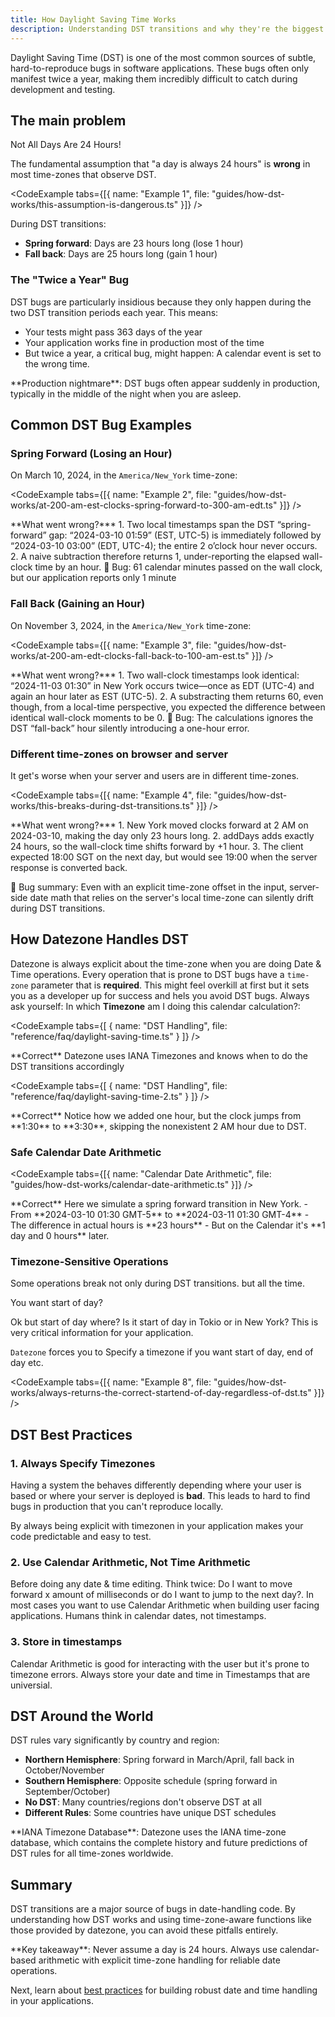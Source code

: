 ```yaml
---
title: How Daylight Saving Time Works
description: Understanding DST transitions and why they're the biggest source of hard-to-find date bugs in applications
---
```




Daylight Saving Time (DST) is one of the most common sources of subtle, hard-to-reproduce bugs in software applications. These bugs often only manifest twice a year, making them incredibly difficult to catch during development and testing.

## The main problem

<Callout type="error">
Not All Days Are 24 Hours!
</Callout>
 

The fundamental assumption that "a day is always 24 hours" is **wrong** in most time-zones that observe DST.

<CodeExample tabs={[{ name: "Example 1", file: "guides/how-dst-works/this-assumption-is-dangerous.ts" }]} />

During DST transitions:
- **Spring forward**: Days are 23 hours long (lose 1 hour)
- **Fall back**: Days are 25 hours long (gain 1 hour)

### The "Twice a Year" Bug

DST bugs are particularly insidious because they only happen during the two DST transition periods each year. This means:

- Your tests might pass 363 days of the year
- Your application works fine in production most of the time
- But twice a year, a critical bug, might happen: A calendar event is set to the wrong time.

<Callout type="info">
**Production nightmare**: DST bugs often appear suddenly in production, typically in the middle of the night when you are asleep.
</Callout>

## Common DST Bug Examples

### Spring Forward (Losing an Hour)

On March 10, 2024, in the `America/New_York` time-zone:

<CodeExample tabs={[{ name: "Example 2", file: "guides/how-dst-works/at-200-am-est-clocks-spring-forward-to-300-am-edt.ts" }]} />

<Callout type="error">
**What went wrong?***
1. Two local timestamps span the DST “spring-forward” gap: “2024-03-10 01:59” (EST, UTC-5) is immediately followed by “2024-03-10 03:00” (EDT, UTC-4); the entire 2 o’clock hour never occurs.
2. A naive subtraction therefore returns 1, under-reporting the elapsed wall-clock time by an hour.
🐞 Bug: 61 calendar minutes passed on the wall clock, but our application reports only 1 minute
</Callout>

### Fall Back (Gaining an Hour)

On November 3, 2024, in the `America/New_York` time-zone:

<CodeExample tabs={[{ name: "Example 3", file: "guides/how-dst-works/at-200-am-edt-clocks-fall-back-to-100-am-est.ts" }]} />

<Callout type="error">
**What went wrong?***
1. Two wall-clock timestamps look identical: “2024-11-03 01:30” in New York occurs twice—once as EDT (UTC-4) and again an hour later as EST (UTC-5).
2. A substracting them returns 60, even though, from a local-time perspective, you expected the difference between identical wall-clock moments to be 0.
🐞 Bug: The calculations ignores the DST “fall-back” hour silently introducing a ­one-hour error.
</Callout>

### Different time-zones on browser and server

It get's worse when your server and users are in different time-zones.

<CodeExample tabs={[{ name: "Example 4", file: "guides/how-dst-works/this-breaks-during-dst-transitions.ts" }]} />

<Callout type="error">
**What went wrong?***
1. New York moved clocks forward at 2 AM on 2024-03-10, making the day only 23 hours long.
2. addDays adds exactly 24 hours, so the wall-clock time shifts forward by +1 hour.
3. The client expected 18:00 SGT on the next day, but would see 19:00 when the server response is converted back.

🐞 Bug summary: Even with an explicit time-zone offset in the input, server-side date math that relies on
   the server's local time-zone can silently drift during DST transitions.
</Callout>

## How Datezone Handles DST

Datezone is always explicit about the time-zone when you are doing Date & Time operations. 
Every operation that is prone to DST bugs have a `time-zone` parameter that is **required**.
This might feel overkill at first but it sets you as a developer up for success and hels you avoid DST bugs.
Always ask yourself: In which **Timezone** am I doing this calendar calculation?:

<CodeExample tabs={[
  { name: "DST Handling", file: "reference/faq/daylight-saving-time.ts" }
]} />

<Callout type="info">
**Correct**
Datezone uses IANA Timezones and knows when to do the DST transitions accordingly
</Callout>


<CodeExample tabs={[
  { name: "DST Handling", file: "reference/faq/daylight-saving-time-2.ts" }
]} />


<Callout type="info">
**Correct**
Notice how we added one hour, but the clock jumps from **1:30** to **3:30**, skipping the nonexistent 2 AM hour due to DST.
</Callout>

### Safe Calendar Date Arithmetic

<CodeExample tabs={[{ name: "Calendar Date Arithmetic", file: "guides/how-dst-works/calendar-date-arithmetic.ts" }]} />

<Callout type="info">
**Correct**
Here we simulate a spring forward transition in New York. 
- From **2024-03-10 01:30 GMT-5** to **2024-03-11 01:30 GMT-4**
- The difference in actual hours is **23 hours**
- But on the Calendar it's **1 day and 0 hours** later.
</Callout>


### Timezone-Sensitive Operations

Some operations break not only during DST transitions. but all the time.

You want start of day? 

Ok but start of day where? Is it start of day in Tokio or in New York?
This is very critical information for your application.

`Datezone` forces you to Specify a timezone if you want start of day, end of day etc.

<CodeExample tabs={[{ name: "Example 8", file: "guides/how-dst-works/always-returns-the-correct-startend-of-day-regardless-of-dst.ts" }]} />

## DST Best Practices

### 1. Always Specify Timezones

Having a system the behaves differently depending where your user is based or where your server is deployed is **bad**.
This leads to hard to find bugs in production that you can't reproduce locally.

By always being explicit with timezonen in your application makes your code predictable and easy to test. 

### 2. Use Calendar Arithmetic, Not Time Arithmetic

Before doing any date & time editing. Think twice: Do I want to move forward x amount of milliseconds or do I want to jump to the next day?.
In most cases you want to use Calendar Arithmetic when building user facing applications. Humans think in calendar dates, not timestamps.

### 3. Store in timestamps

Calendar Arithmetic is good for interacting with the user but it's prone to timezone errors. 
Always store your date and time in Timestamps that are universial.

## DST Around the World

DST rules vary significantly by country and region:

- **Northern Hemisphere**: Spring forward in March/April, fall back in October/November
- **Southern Hemisphere**: Opposite schedule (spring forward in September/October)
- **No DST**: Many countries/regions don't observe DST at all
- **Different Rules**: Some countries have unique DST schedules

<Callout type="info">
**IANA Timezone Database**: Datezone uses the IANA time-zone database, which contains the complete history and future predictions of DST rules for all time-zones worldwide.
</Callout>

## Summary

DST transitions are a major source of bugs in date-handling code. By understanding how DST works and using time-zone-aware functions like those provided by datezone, you can avoid these pitfalls entirely.

<Callout type="success">
**Key takeaway**: Never assume a day is 24 hours. Always use calendar-based arithmetic with explicit time-zone handling for reliable date operations.
</Callout>

Next, learn about [best practices](/docs/guides/best-practices) for building robust date and time handling in your applications.